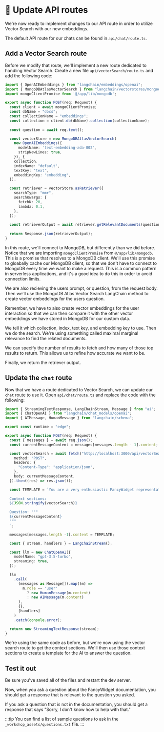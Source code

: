 # 👐 Update API routes

We're now ready to implement changes to our API route in order to utilize Vector Search with our new embeddings.

The default API route for our chats can be found in `api/chat/route.ts`.

## Add a Vector Search route

Before we modify that route, we'll implement a new route dedicated to handling Vector Search. Create a new file `api/vectorSearch/route.ts` and add the following code:

```ts
import { OpenAIEmbeddings } from "langchain/embeddings/openai";
import { MongoDBAtlasVectorSearch } from "langchain/vectorstores/mongodb_atlas";
import mongoClientPromise from '@/app/lib/mongodb';

export async function POST(req: Request) {
  const client = await mongoClientPromise;
  const dbName = "docs";
  const collectionName = "embeddings";
  const collection = client.db(dbName).collection(collectionName);
  
  const question = await req.text();

  const vectorStore = new MongoDBAtlasVectorSearch(
    new OpenAIEmbeddings({
      modelName: 'text-embedding-ada-002',
      stripNewLines: true,
    }), {
    collection,
    indexName: "default",
    textKey: "text", 
    embeddingKey: "embedding",
  });

  const retriever = vectorStore.asRetriever({
    searchType: "mmr",
    searchKwargs: {
      fetchK: 20,
      lambda: 0.1,
    },
  });
  
  const retrieverOutput = await retriever.getRelevantDocuments(question);
  
  return Response.json(retrieverOutput);
}
```

In this route, we'll connect to MongoDB, but differently than we did before. Notice that we are importing `mongoClientPromise` from `@/app/lib/mongodb`. This is a promise that resolves to a MongoDB client. We'll use this promise to gloabally cache our MongoDB client, so that we don't have to connect to MongoDB every time we want to make a request. This is a common pattern in serverless applications, and it's a good idea to do this in order to avoid connection limits.

We are also recieving the users prompt, or question, from the request body. Then we'll use the MongoDB Atlas Vector Search LangChain method to create vector embeddings for the users question. 

Remember, we have to also create vector embeddings for the user interaction so that we can then compare it with the other vector embeddings we have stored in MongoDB for our custom data.

We tell it which collection, index, text key, and embedding key to use. Then we do the search. We're using something called maximal marginal relevance to find the related documents.

We can specify the number of results to fetch and how many of those top results to return. This allows us to refine how accurate we want to be. 

Finally, we return the retriever output.

## Update the `chat` route

Now that we have a route dedicated to Vector Search, we can update our `chat` route to use it. Open `api/chat/route.ts` and replace the code with the following:

```ts
import { StreamingTextResponse, LangChainStream, Message } from "ai";
import { ChatOpenAI } from "langchain/chat_models/openai";
import { AIMessage, HumanMessage } from "langchain/schema";

export const runtime = "edge";

export async function POST(req: Request) {
  const { messages } = await req.json();
  const currentMessageContent = messages[messages.length - 1].content;

  const vectorSearch = await fetch("http://localhost:3000/api/vectorSearch", {
    method: "POST",
    headers: {
      "Content-Type": "application/json",
    },
    body: currentMessageContent,
  }).then((res) => res.json());

  const TEMPLATE = `You are a very enthusiastic FancyWidget representative who loves to help people! Given the following sections from the FancyWidget documentation, answer the question using only that information, outputted in markdown format. If you are unsure and the answer is not explicitly written in the documentation, say "Sorry, I don't know how to help with that."
  
  Context sections:
  ${JSON.stringify(vectorSearch)}

  Question: """
  ${currentMessageContent}
  """
  `;

  messages[messages.length -1].content = TEMPLATE;

  const { stream, handlers } = LangChainStream();

  const llm = new ChatOpenAI({
    modelName: "gpt-3.5-turbo",
    streaming: true,
  });

  llm
    .call(
      (messages as Message[]).map((m) =>
        m.role == "user"
          ? new HumanMessage(m.content)
          : new AIMessage(m.content)
      ),
      {},
      [handlers]
    )
    .catch(console.error);

  return new StreamingTextResponse(stream);
}
```

We're using the same code as before, but we're now using the vector search route to get the context sections. We'll then use those context sections to create a template for the AI to answer the question.

## Test it out

Be sure you've saved all of the files and restart the dev server. 

Now, when you ask a question about the FancyWidget documentation, you should get a response that is relevant to the question you asked.

If you ask a question that is not in the documentation, you should get a response that says "Sorry, I don't know how to help with that."

:::tip
You can find a list of sample questions to ask in the `_workshop_assets/questions.txt` file.
:::
